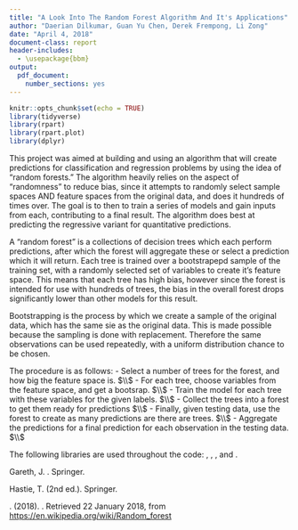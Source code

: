 ```yaml
---
title: "A Look Into The Random Forest Algorithm And It's Applications"
author: "Daerian Dilkumar, Guan Yu Chen, Derek Frempong, Li Zong"
date: "April 4, 2018"
document-class: report
header-includes:
  - \usepackage{bbm}
output:
  pdf_document: 
    number_sections: yes
---
```


```r
knitr::opts_chunk$set(echo = TRUE)
library(tidyverse)
library(rpart)
library(rpart.plot)
library(dplyr)
```

\newpage
\tableofcontents
\newpage


\section{Introduction}

This project was aimed at building and using an algorithm that will create predictions for classification and regression problems by using the idea of "random forests." The algorithm heavily relies on the aspect of "randomness" to reduce bias, since it attempts to randomly select sample spaces AND feature spaces from the original data, and does it hundreds of times over. The goal is to then to train a series of models and gain inputs from each, contributing to a final result. The algorithm does best at predicting the regressive variant for quantitative predictions. 

A "random forest" is a collections of decision trees which each perform predictions, after which the forest will aggregate these or select a prediction which it will return. Each tree is trained over a bootstrapepd sample of the   training set, with a randomly selected set of variables to create it's feature space. This means that each tree has high bias, however since the forest is intended for use with hundreds of trees, the bias in the overall forest drops significantly lower than other models for this result.


Bootstrapping is the process by which we create a sample of the original data, which has the same sie as the original data. This is made possible because the sampling is done with replacement. Therefore the same observations can be used repeatedly, with a uniform distribution chance to be chosen.

\section{Methodologies}

The procedure is as follows:
  - Select a number of trees for the forest, and how big the feature space is. 
  $\\$
  - For each tree, choose variables from the feature space, and get a bootsrap. 
  $\\$
  - Train the model for each tree with these variables for the given labels. 
  $\\$
  - Collect the trees into a forest to get them ready for predictions 
  $\\$
  - Finally, given testing data, use the forest to create as many predictions are there are trees.
  $\\$
  - Aggregate the predictions for a final prediction for each observation in the testing data.
  $\\$



\section{Development Process}

\section{Results}

\section{Wrap-Up}

\section{Appendix}
\textsc{Note:} The following libraries are used throughout the code: \texttt{tidyverse}, \texttt{dplyr}, \texttt{rpart}, and \texttt{rpart.plot}.


\section{References}
<!-- in-text: (Gareth, n.d.) -->
Gareth, J. \textit{An Introduction to Statistical Learning: with Applications in R}. Springer.

<!-- in-text: (Hastie, n.d.) -->
Hastie, T. \textit{The elements of statistical learning [electronic resource] : data mining, inference, and prediction} (2nd ed.). Springer.

<!-- in-text: ("Random forest", 2018) -->
\textit{Random forest}. (2018). \textit{En.wikipedia.org}. Retrieved 22 January 2018, from [https://en.wikipedia.org/wiki/Random_forest](https://en.wikipedia.org/wiki/Random_forest)